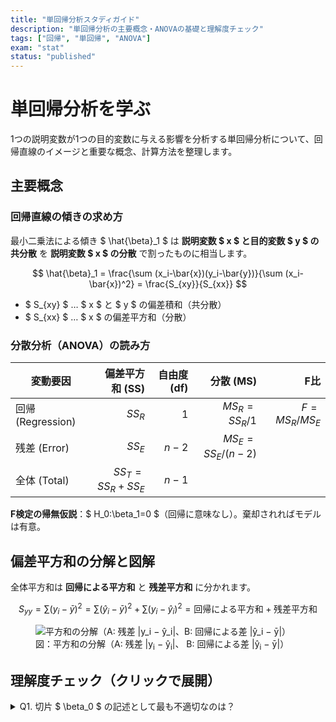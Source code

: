 ```yaml
---
title: "単回帰分析スタディガイド"
description: "単回帰分析の主要概念・ANOVAの基礎と理解度チェック"
tags: ["回帰", "単回帰", "ANOVA"]
exam: "stat"
status: "published"
---
```


# 単回帰分析を学ぶ

1つの説明変数が1つの目的変数に与える影響を分析する単回帰分析について、回帰直線のイメージと重要な概念、計算方法を整理します。

## 主要概念

### 回帰直線の傾きの求め方

最小二乗法による傾き $ \hat{\beta}_1 $ は **説明変数 $ x $ と目的変数 $ y $ の共分散** を **説明変数 $ x $ の分散** で割ったものに相当します。

$$
\hat{\beta}_1
= \frac{\sum (x_i-\bar{x})(y_i-\bar{y})}{\sum (x_i-\bar{x})^2}
= \frac{S_{xy}}{S_{xx}}
$$

- $ S_{xy} $ … $ x $ と $ y $ の偏差積和（共分散）
- $ S_{xx} $ … $ x $ の偏差平方和（分散）

### 分散分析（ANOVA）の読み方

| 変動要因 | 偏差平方和 (SS) | 自由度 (df) | 分散 (MS)             | F比                     |
|---|---:|---:|---:|---:|
| 回帰 (Regression) | $SS_R$ | $1$   | $MS_R = SS_R / 1$     | $F = MS_R / MS_E$       |
| 残差 (Error)      | $SS_E$ | $n-2$ | $MS_E = SS_E/(n-2)$   |                         |
| 全体 (Total)      | $SS_T = SS_R + SS_E$ | $n-1$ |                         |                         |

**F検定の帰無仮説**：$ H_0:\beta_1=0 $（回帰に意味なし）。棄却されればモデルは有意。

## 偏差平方和の分解と図解

全体平方和は **回帰による平方和** と **残差平方和** に分かれます。

$$
S_{yy} = \sum (y_i-\bar{y})^2
= \sum (\hat{y}_i-\bar{y})^2 + \sum (y_i-\hat{y}_i)^2
= \text{回帰による平方和} + \text{残差平方和}
$$

<figure className="not-prose bg-white rounded-md p-4 border">
  <img
    src="/images/stat/ss-decomposition.jpg"
    alt="平方和の分解（A: 残差 |y_i − ŷ_i|、B: 回帰による差 |ŷ_i − ȳ|）"
    className="mx-auto max-w-full h-auto rounded"
    loading="lazy"
  />
  <figcaption className="text-center text-sm text-gray-600 mt-2">
    図：平方和の分解（A: 残差 <span className="whitespace-nowrap">|y<sub>i</sub> − ŷ<sub>i</sub>|</span>、
    B: 回帰による差 <span className="whitespace-nowrap">|ŷ<sub>i</sub> − ȳ|</span>）
  </figcaption>
</figure>

## 理解度チェック（クリックで展開）

<details>
  <summary className="cursor-pointer font-semibold">
    Q1. 切片 $ \beta_0 $ の記述として最も不適切なのは？
  </summary>
  <div className="mt-3 space-y-1">
    <div>A. $ x=0 $ のときの $ y $ の予測値</div>
    <div>B. 推定値は $ \hat{\beta}_0 = \bar{y} - \hat{\beta}_1 \bar{x} $</div>
    <div>C. $ \beta_0 $ が不有意でもモデル全体が不有意とは限らない</div>
    <div>D. $ \hat{\beta}_0 $ は必ずしも $ x=0 $ の観測値と一致しない</div>
    <div>E. <strong>切片</strong>は $ x $–$ y $ の線形関係の存在を示す</div>
    <div className="mt-2 p-3 rounded bg-blue-50">
      <strong>答え：E</strong>（線形関係の有無を示すのは傾き $ \beta_1 $ であり、切片ではありません）
    </div>
  </div>
</details>

